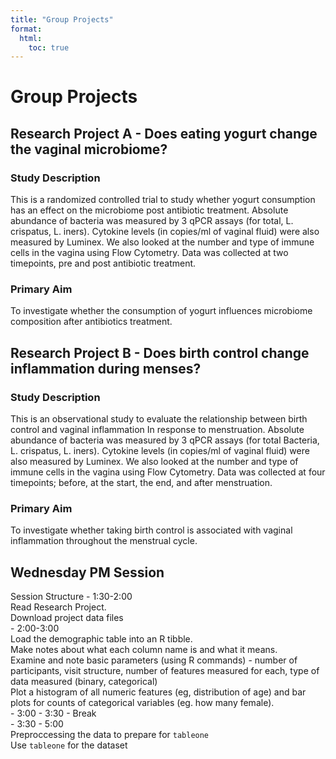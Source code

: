 ```yaml
---
title: "Group Projects"
format:
  html:
    toc: true
---
```


# Group Projects

## Research Project A - Does eating yogurt change the vaginal microbiome? 

### Study Description

This is a randomized controlled trial to study whether yogurt consumption has an effect on the microbiome post antibiotic treatment. Absolute abundance of bacteria was measured by 3 qPCR assays (for total, L. crispatus, L. iners). Cytokine levels (in copies/ml of vaginal fluid) were also measured by Luminex. We also looked at the number and type of immune cells in the vagina using Flow Cytometry. Data was collected at two timepoints, pre and post antibiotic treatment.

### Primary Aim

To investigate whether the consumption of yogurt influences microbiome composition after antibiotics treatment.

## Research Project B - Does birth control change inflammation during menses?

### Study Description

This is an observational study to evaluate the relationship between birth control and vaginal inflammation In response to menstruation. Absolute abundance of bacteria was measured by 3 qPCR assays (for total Bacteria, L. crispatus, L. iners). Cytokine levels (in copies/ml of vaginal fluid) were also measured by Luminex. We also looked at the number and type of immune cells in the vagina using Flow Cytometry. Data was collected at four timepoints; before, at the start, the end, and after menstruation.  

### Primary Aim

To investigate whether taking birth control is associated with vaginal inflammation throughout the menstrual cycle.

## Wednesday PM Session

Session Structure
- 1:30-2:00  
  Read Research Project.   
  Download project data files  
- 2:00-3:00  
    Load the demographic table into an R tibble.  
    Make notes about what each column name is and what it means.  
    Examine and note basic parameters (using R commands) - number of participants, visit structure, number of features measured for each, type of data measured (binary, categorical)  
    Plot a histogram of all numeric features (eg, distribution of age) and bar plots for counts of categorical variables (eg. how many female).  
- 3:00 - 3:30 - Break  
- 3:30 - 5:00  
  Preproccessing the data to prepare for `tableone`  
  Use `tableone` for the dataset  
  
